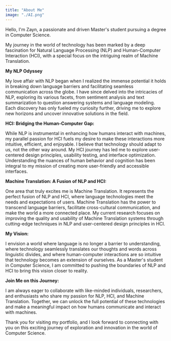 ```yaml
---
title: "About Me"
image: "./AI.png"
---
```



Hello, I'm Zayn, a passionate and driven Master's student pursuing a degree in Computer Science. 

My journey in the world of technology has been marked by a deep fascination for Natural Language Processing (NLP) and Human-Computer Interaction (HCI), with a special focus on the intriguing realm of Machine Translation.

**My NLP Odyssey**

My love affair with NLP began when I realized the immense potential it holds in breaking down language barriers and facilitating seamless communication across the globe. I have since delved into the intricacies of NLP, exploring its various facets, from sentiment analysis and text summarization to question answering systems and language modeling. Each discovery has only fueled my curiosity further, driving me to explore new horizons and uncover innovative solutions in the field.

**HCI: Bridging the Human-Computer Gap:**

While NLP is instrumental in enhancing how humans interact with machines, my parallel passion for HCI fuels my desire to make these interactions more intuitive, efficient, and enjoyable. I believe that technology should adapt to us, not the other way around. My HCI journey has led me to explore user-centered design principles, usability testing, and interface optimization. Understanding the nuances of human behavior and cognition has been integral to my mission of creating more user-friendly and accessible interfaces.

**Machine Translation: A Fusion of NLP and HCI:**

One area that truly excites me is Machine Translation. It represents the perfect fusion of NLP and HCI, where language technologies meet the needs and expectations of users. Machine Translation has the power to transcend language barriers, facilitate cross-cultural communication, and make the world a more connected place. My current research focuses on improving the quality and usability of Machine Translation systems through cutting-edge techniques in NLP and user-centered design principles in HCI.

**My Vision:**

I envision a world where language is no longer a barrier to understanding, where technology seamlessly translates our thoughts and words across linguistic divides, and where human-computer interactions are so intuitive that technology becomes an extension of ourselves. As a Master's student in Computer Science, I am committed to pushing the boundaries of NLP and HCI to bring this vision closer to reality.

**Join Me on this Journey:**

I am always eager to collaborate with like-minded individuals, researchers, and enthusiasts who share my passion for NLP, HCI, and Machine Translation. Together, we can unlock the full potential of these technologies and make a meaningful impact on how humans communicate and interact with machines.

Thank you for visiting my portfolio, and I look forward to connecting with you on this exciting journey of exploration and innovation in the world of Computer Science.